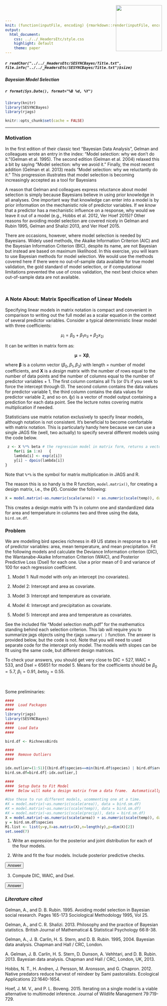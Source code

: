 ```yaml
---
knit: (function(inputFile, encoding) {rmarkdown::render(inputFile, encoding = encoding, output_dir = "../../content/labs")})
output:
  html_document:
    css: ../../_HeadersEtc/style.css
    highlight: default
    theme: paper
---
```


<script src="../../_HeadersEtc/hideOutput.js"></script>

<img src="../../_HeadersEtc/SESYNCBayes/Logo.png" style="position:absolute;top:20px;right:220px;width:150px;height=150px" />

##### `r readChar("../../_HeadersEtc/SESYNCBayes/Title.txt", file.info("../../_HeadersEtc/SESYNCBayes/Title.txt")$size)`

##### Bayesian Model Selection

##### `r format(Sys.Date(), format="%B %d, %Y")`

```r

library(knitr)
library(SESYNCBayes)
library(rjags)

knitr::opts_chunk$set(cache = FALSE)

```

----

### **Motivation**

In the first edition of their classic text "Bayesian Data Analysis", Gelman and colleagues wrote an entry in the index: "Model selection: why we don't do it."(Gelman et al. 1995).  The second edition (Gelman et al. 2004) relaxed this a bit by saying "Model selection: why we avoid it." Finally, the most recent addition (Gelman et al. 2013) reads "Model selection: why we reluctantly do it." This progression illustrates that model selection is becoming increasingly accepted as a tool for Bayesians

A reason that Gelman and colleagues express reluctance about model selection is simply because Bayesians believe in using prior knowledge in all analyses. One important way that knowledge can enter into a model is by prior information on the mechanistic role of predictor variables.  If we *know* that a predictor has a mechanistic influence on a response, why would we leave it out of a model (e.g., Hobbs et al. 2012, Ver Hoef 2015)? Other reasons for avoiding model selection are covered nicely in Gelman and Rubin 1995, Gelman and Shalizi 2013, and Ver Hoef 2015.

There are occasions, however, where model selection is needed by Bayesians. Widely used methods, the Akaike Information Criterion (AIC) and the Bayesian Information Criterion (BIC), despite its name, are not Bayesian but instead are based on maximum likelihood.  In this exercise, you will learn to use Bayesian methods for model selection.  We would use the methods covered here if there were no out-of-sample data available for true model validation, the gold standard of model selection, or if computational limitations prevented the use of cross validation, the next best choice when out-of-sample data are not available. 

<br>

### **A Note About: Matrix Specification of Linear Models**
Specifying linear models in matrix notation is compact and convenient in comparison to writing out the full model as a scalar equation in the context of several predictor variables.  Consider a typical deterministic linear model with three coefficients:

$$\mu_{i}=\beta_{0}+\beta_{1}x_{1i}+\beta_{2}x_{2i}$$

It can be written in matrix form as:

$$\pmb{\mu}=\mathbf{X}\pmb{\beta},$$

where $\pmb{\beta}$ is a column vector $(\beta_0, \beta_1,\beta_3)$ with length = number of model coefficients, and $\mathbf{X}$ is a *design* matrix with the number of rows equal to the number of data points and the number of columns equal to the number of predictor variables + 1.  The first column contains all 1's (or 0's if you seek to force the intercept through 0).  The second column contains the data values for predictor variable 1,  the third column contains the data values for predictor variable 2, and so on. $\mathbf(y)$ is a vector of model output containing a prediction for each data point.  See the lecture notes covering matrix multiplication if needed.

Statisticians use matrix notation exclusively to specify linear models, although notation is not consistent. It's beneficial to become comfortable with matrix notation. This is particularly handy here because we can use a single JAGS file (well, two actually) to specify several different models using the code below. 


```r
 z <- X %*% beta # the regression model in matrix form, returns a vector of length n
    for(i in 1:n)   { 
    lambda[i] <- exp(z[i])
    y[i] ~ dpois(lambda[i])
}
```

Note that `%*%` is the symbol for matrix multiplication in JAGS and R. 

The reason this is so handy is the R function, `model.matrix()`, for creating a design matrix, i.e., the $\mathbf(X)$.  Consider the following:

```r
X = model.matrix(~as.numeric(scale(area)) + as.numeric(scale(temp)), data = bird.sm.df)
```
This creates a design matrix with 1's in column one and standardized data for area and temperature in columns two and three using the data, `bird.sm.df`. 

### **Problem**
We are modelling bird species richness in 49 US states in response to a set of predictor variables: area, mean temperature, and mean precipitation.  Fit the following models and calculate the Deviance Information criterion (DIC), the Wantanabe-Akaike Information Criterion (WAIC), and Posterior Predictive Loss (Dsel) for each one. Use a prior mean of 0 and variance of 100 for each regression coefficient.

1. Model 1: Null model with only an intercept (no covariates).

2. Model 2: Intercept and area as covariate.

3. Model 3: Intercept and temperature as covariate.

4. Model 4: Intercept and precipitation as covariate.

5. Model 5: Intercept and area and temperature as covariates.

See the included file "Model selection math.pdf" for the mathematics standing behind each selection criterion. This lab will require you to summarize jags objects using the rjags `summary( )` function.  The answer is provided below, but the code is not. Note that you will need to used separate code for the intercept only model. The models with slopes can be fit using the same code, but different design matrices.

To check your answers, you should get very close to  DIC = 527, WAIC = 533, and Dsel = 65651 for model 5.  Means for the coefficients should be $\beta_0 = 5.7$, $\beta_1 = 0.91$, $beta_2 = 0.55$.

<br>

Some preliminaries:
```r
####
####  Load Packages
####
library(rjags)
library(SESYNCBayes)
####
####  Load Data 
####

bird.df <- RichnessBirds

####
####  Remove Outliers 
####

idx.outlier=(1:51)[(bird.df$species==min(bird.df$species) | bird.df$area==max(bird.df$area))]
bird.sm.df=bird.df[-idx.outlier,]

####
####  Setup Data to Fit Model 
####  Below will make a design matrix from a data frame.  Automatically makes the first column = 1 to allow for intercept.

#Use these to run different models, ucommenting one at a time.
#X = model.matrix(~as.numeric(scale(area)), data = bird.sm.df)
#X = model.matrix(~as.numeric(scale(temp)), data = bird.sm.df)
#X = model.matrix(~as.numeric(scale(precip)), data = bird.sm.df)
X = model.matrix(~as.numeric(scale(area)) + as.numeric(scale(temp)), data = bird.sm.df)
y = bird.sm.df$species  
M1.list <- list(y=y,X=as.matrix(X),n=length(y),p=dim(X)[2])
set.seed(7)
```

1. Write an expression for the posterior and joint distribution for each of the four models.

2. Write and fit the four models. Include posterior predictive checks.

<button class="button" onclick="toggle_visibility('myDIV2');">Answer</button>

<div id="myDIV2", style="display:none">

```r
{
sink("pois.reg_nth")
cat("
model{
  z <- X %*% beta # the regression model in matrix form, returns a vector of length
  for(i in 1:n)   { 
    y[i] ~ dpois(lambda[i])
    lambda[i] <- exp(z[i])
    #calculate predicitve density for use in WAIC
    pd[i] <- dpois(y[i],lambda[i]) #note when the lhs of the <- is not data, dpois() returns a probability
    #calculate the log predicitve density for use in WAIC
    log_pd[i] <- log(dpois(y[i],lambda[i]))
    #simulate new data sets for posterior predictive loss
    y.new[i]~dpois(lambda[i])
  }
  
  
  # PRIORS
  # p = number of coefficients, including intercept
  for(i in 1:p) {  
    beta[i] ~ dnorm(0, 0.01)
  }
}
",fill=TRUE)
sink()
}
```

```r
####  Fit Model Using JAGS 
####
set.seed(7)
#get DIC module for calculating deviance and DIC directly
load.module("dic")
inits=list(beta=c(mean(log(y)),rep(0,dim(X)[2]-1)))
M1.model <- jags.model("pois.reg_nth",data=M1.list,inits=inits,n.chains=2,n.adapt=1000)
update(M1.model, n.iter=3000)
M1.out <- coda.samples(M1.model,variable.names=c("beta","lambda"),n.iter=8000)
summary(M1.out)
zj=jags.samples(M1.model,data=M1.list, inits=inits, n.chains=2,variable.names=c("log_pd","pd","beta","lambda", "deviance", "y.new"), n.iter=10000)
zDIC=dic.samples(M1.model, n.iter=8000)


```


```r
{
sink("pois.reg.0_nth.R")
cat("
model {
  
  # LIKELIHOOD
  # n= number of states
  # y = number of birds in each state
  
  for(i in 1:n)   { 
    y[i] ~ dpois(lambda[i])
    z[i] <- beta
    lambda[i] <- exp(z[i])
    #calculate predicitve density for use in WAIC
    pd[i] <- dpois(y[i],lambda[i]) #note when the lhs of the <- is not data, dpois() returns a probability
    #calculate the log predicitve density for use in WAIC
    log_pd[i] <- log(dpois(y[i],lambda[i]))
    #simulate new data sets for posterior predictive loss
    y.new[i]~dpois(lambda[i])
  }
  
  
  # PRIOR

    beta ~ dnorm(0, 0.01)

  
}

    ",fill=TRUE)
sink()
}
```

```r
###
##Run these inits, M1.model, and mean commands for null model only
##
inits=list(beta=c(mean(log(y)))) # uncomment for the null model
M1 <- M1.list <- list(y=y,X=as.matrix(X),n=length(y),p=dim(X)[2])
M1.model <- jags.model("pois.reg.0_nth.R",data=M1.list,inits=inits,n.chains=2,n.adapt=1000)
update(M1.model,n.iter=3000)
M1.out <- coda.samples(M1.model,variable.names=c("beta","lambda"),n.iter=8000)
zj=jags.samples(M1.model,data=M1.list, inits=inits, n.chains=2,variable.names=c("log_pd","pd","beta","lambda", "deviance", "y.new"), n.iter=10000)
zDIC=dic.samples(M1.model, n.iter=8000)
```

</div>

3. Compute DIC, WAIC, and Dsel.

<button class="button" onclick="toggle_visibility('myDIV3');">Answer</button>

<div id="myDIV3", style="display:none">

```r
#Model selection statistics.  All checked against Mevin's code
#DIC
mean.lambda = summary(zj$lambda,mean)$stat
Dhat = -2*(sum(dpois(y,mean.lambda,log=TRUE))) 
Dbar = summary(zj$deviance, mean)$stat
pD.DIC = Dbar - Dhat
DIC = Dhat + 2*pD.DIC
c(pD.DIC,DIC)
#Now use built in function from dic.samples( )  above
zDIC
###

####### WAIC

lppd=-2*sum(log(summary(zj$pd,mean)$stat))
pD.WAIC=sum((summary(zj$log_pd,sd)$stat)^2)
WAIC=lppd +2*pD.WAIC
c(pD.WAIC,WAIC)


######Posterior predictive loss

Dsel = sum((y-summary(zj$y.new,mean)$stat)^2) + sum((summary(zj$y.new,sd)$stat)^2)
Dsel
```
</div>

### *Literature cited*

Gelman, A., and D. B. Rubin. 1995. Avoiding model selection in Bayesian social research. Pages 165-173  Sociological Methodology 1995, Vol 25.

Gelman, A., and C. R. Shalizi. 2013. Philosophy and the practice of Bayesian statistics. British Journal of Mathematical & Statistical Psychology 66:8-38.

Gelman, A., J. B. Carlin, H. S. Stern, and D. B. Rubin. 1995, 2004. Bayesian data analysis. Chapman and Hall / CRC, London.

A. Gelman, J. B. Carlin, H. S. Stern, D. Dunson, A. Vehhtari, and D. B. Rubin. 2013. Bayesian data analysis. Chapman and Hall / CRC, London, UK, 2013.

Hobbs, N. T., H. Andren, J. Persson, M. Aronsson, and G. Chapron. 2012. Native predators reduce harvest of reindeer by Sami pastoralists. Ecological Applications 22:1640-1654.

Hoef, J. M. V., and P. L. Boveng. 2015. Iterating on a single model is a viable alternative to multimodel inference. Journal of Wildlife Management 79:719-729.
